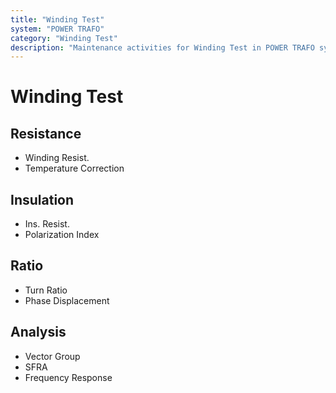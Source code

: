 ```yaml
---
title: "Winding Test"
system: "POWER TRAFO"
category: "Winding Test"
description: "Maintenance activities for Winding Test in POWER TRAFO system"
---
```


# Winding Test


## Resistance

- Winding Resist.
- Temperature Correction


## Insulation

- Ins. Resist.
- Polarization Index


## Ratio

- Turn Ratio
- Phase Displacement


## Analysis

- Vector Group
- SFRA
- Frequency Response


